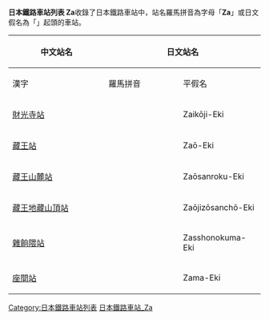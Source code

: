 {{ListTOC Japan Romaji}}
<br>
{{ListTOC Japan Hiragana}}
'''日本鐵路車站列表 Za'''收錄了日本鐵路車站中，站名羅馬拼音為字母「'''Za'''」或日文假名為「'''{{lang|ja|ざ}}'''」起頭的車站。

{| class="wikitable" border="1"
|-
! rowspan="2" width="200"| 中文站名
! colspan="3"| 日文站名
! rowspan="2" width="300"| 所屬業者/路線
|-
! width="150"| 漢字
! width="150"| 羅馬拼音
! width="150"| 平假名
|-
| [[財光寺站|財光寺站]]
| {{lang|ja|財光寺駅}}
| Zaikōji-Eki
| {{lang|ja|ざいこうじえき}}
| 九州旅客鐵道日豐本線
|-
|[[藏王站|藏王站]]
|{{lang|ja|蔵王駅}}
| Zaō-Eki
|{{lang|ja|ざおうえき}}
|東日本旅客鐵道奧羽本線
|-
|[[藏王索道|藏王山麓站]]
|{{lang|ja|蔵王山麓駅}}
| Zaōsanroku-Eki
|{{lang|ja|ざおうさんろくえき}}
|藏王索道
|-
|[[藏王索道|藏王地藏山頂站]]
|{{lang|ja|蔵王地蔵山頂駅}}
| Zaōjizōsanchō-Eki
|{{lang|ja|ざおうじぞうさんちょうえき}}
|藏王索道
|-
|[[雜餉隈站|雜餉隈站]]
|{{lang|ja|雑餉隈駅}}
| Zasshonokuma-Eki
|{{lang|ja|ざっしょのくまえき}}
|西鐵天神大牟田線
|-
|[[座間站|座間站]]
|{{lang|ja|座間駅}}
| Zama-Eki
|{{lang|ja|ざまえき}}
|小田急小田原線
|}

[[Category:日本鐵路車站列表|Category:日本鐵路車站列表]]
[[Category:日本鐵路車站_Za|]]